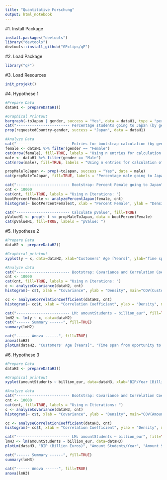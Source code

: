 ```yaml
---
title: "Quantitative Forschung"
output: html_notebook
---
```


#1. Install Package
```r
install.packages("devtools")
library("devtools")
devtools::install_github("GPclips/qF")
```

#2. Load Package
```r
library("qF")
```

#3. Load Resources
```r
init_projekt()
```

#4. Hypothese 1
```r
#Prepare Data
dataH1 <- prepareDataH1()

#Graphical Printout
bargraph(~toJapan | gender, success = "Yes", data = dataH1, type = "percent", main = "Percentage Male and Female applying for Japan", xlab = "Applying for Japan", ylab = "Percentage")
cat("------------------------ Percentage students going to Japan (by gender)", fill=TRUE)
prop(requestedCountry~gender, success = "Japan", data = dataH1)

#Analyze Data
cat("------------------------ Entries for bootstrap calculation (by gender)", fill=TRUE)
female <- dataH1 %>% filter(gender == "Female")
cat(nrow(female), fill=TRUE, labels = "Using n entries for calculation of female entries: ")
male <- dataH1 %>% filter(gender == "Male")
cat(nrow(male), fill=TRUE, labels = "Using n entries for calculation of male entries: ")

propMaleToJapan <- prop(~toJapan, success = "Yes", data = male)
cat(propMaleToJapan, fill=TRUE, labels = "Percentage male going to Japan (Value to compare in bootstrap method): ")

cat("------------------------ Bootstrap: Percent Female going to Japan", fill=TRUE)
cnt <- 10000
cat(cnt, fill=TRUE, labels = "Using n Iterations: ")
bootPercentFemale <- analyzePercentJapan(female, cnt)
histogram(~ bootPercentFemale$t, xlab = "Percent Female", ylab = "Density", main="Percent Female going to Japan")

cat("------------------------ Calculate pValue", fill=TRUE)
pValueH1 <- prop(~ t <= propMaleToJapan, data = bootPercentFemale)
cat(pValueH1, fill=TRUE, labels = "pValue: ")
```

#5. Hypothese 2
```r
#Prepare Data
dataH2 <- prepareDataH2()

#Graphical printout
xyplot(y ~ x, data=dataH2, xlab="Customers' Age [Years]", ylab="Time span from oportunity to deal [Day(s)]", main="Time span from oportunity to deal [Day(s)] ~ Customers' Age [Years]")

#Analyze data
cat("------------------------ Bootstrap: Covariance and Correlation Coefficient", fill=TRUE)
cnt <- 10000
cat(cnt, fill=TRUE, labels = "Using n Iterations: ")
c <- analyzeCovariance(dataH2, cnt)
histogram(~ c$t, xlab = "Covariance", ylab = "Density", main="COV(Customers' Age [Years], Time span from oportunity to deal [Day(s)])")

cc <- analyseCorrelationCoefficient(dataH2, cnt)
histogram(~ cc$t, xlab = "Correlation Coefficient", ylab = "Density", main="COR(Customers' Age [Years], Time span from oportunity to deal [Day(s)])")

cat("------------------------ LM: amountStudents ~ billion_eur", fill=TRUE)
lmH2 <- lm(y ~ x, data=dataH2)
cat("------ Summary ------", fill=TRUE)
summary(lmH2)

cat("------ Anova ------", fill=TRUE)
anova(lmH2)
plotLm(dataH2, "Customers' Age [Years]", "Time span from oportunity to deal [Day(s)]", "Time span from oportunity to deal [Day(s)] ~ Customers' Age [Years]")

```

#6. Hypothese 3
```r
#Prepare Data
dataH3 <- prepareDataH3()

#Graphical printout
xyplot(amountStudents ~ billion_eur, data=dataH3, xlab="BIP/Year [Billion Euros]", ylab="Amount Students/Year", main="Amount Students/Year ~ BIP/Year [Billion Euros]")

#Analyze data
cat("------------------------ Bootstrap: Covariance and Correlation Coefficient", fill=TRUE)
cnt <- 10000
cat(cnt, fill=TRUE, labels = "Using n Itterations: ")
c <- analyzeCovariance(dataH3, cnt)
histogram(~ c$t, xlab = "Covariance", ylab = "Density", main="COV(Amount Students/Year, BIP/Year [Billion Euros])")

cc <- analyseCorrelationCoefficient(dataH3, cnt)
histogram(~ cc$t, xlab = "Correlation Coefficient", ylab = "Density", main="COR(Amount Students/Year, BIP/Year [Billion Euros])")

cat("------------------------ LM: amountStudents ~ billion_eur", fill=TRUE)
lmH3 <- lm(amountStudents ~ billion_eur, data=dataH3)
plotLm(dataH3, "BIP (Billion Euros)", "Amount Students/Year", "Amount Students/Year ~ BIP [Billion Euros]")

cat("------ Summary ------", fill=TRUE)
summary(lmH3)

cat("------ Anova ------", fill=TRUE)
anova(lmH3)
```
